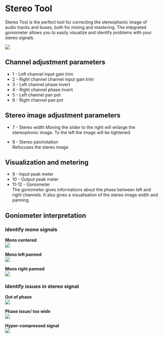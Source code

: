 # Stereo Tool
Stereo Tool is the perfect tool for correcting the stereophonic image of audio tracks and buses, both for mixing and 
mastering. The integrated goniometer allows you to easily visualize and identify problems with your stereo signals.
 
![](https://media.githubusercontent.com/media/FLUX-SE/doc_images/main/Plugins/stereotool/Stereotool_loupes.png)
 
## Channel adjustment parameters
+ 1 - Left channel input gain trim  
+ 2 - Right channel channel input gain trim  
+ 3 - Left channel phase invert  
+ 4 - Right channel phase invert  
+ 5 - Left channel pan pot  
+ 6 - Right channel pan pot  

## Stereo image adjustment parameters
+ 7 - Stereo width
Moving the slider to the right will enlarge the stereophonic image. To the left the image will be tightened.
  
+ 8 - Stereo pan/rotation  
Refocuses the stereo image

## Visualization and metering
+ 9 - Input peak meter  
+ 10 - Output peak meter  
+ 11-12 - Goniometer  
The goniometer gives informations about the phase between left and right channels. It also gives a visualisation of 
the stereo image width and panning.

## Goniometer interpretation
### Identify mono signals
**Mono centered**  
![](https://media.githubusercontent.com/media/FLUX-SE/doc_images/main/Plugins/stereotool/mono_center.png)

**Mono left panned**  
![](https://media.githubusercontent.com/media/FLUX-SE/doc_images/main/Plugins/stereotool/mono_left.png)

**Mono right panned**  
![](https://media.githubusercontent.com/media/FLUX-SE/doc_images/main/Plugins/stereotool/mono_right.png)

### Identify issues in stereo signal

**Out of phase**  
![](https://media.githubusercontent.com/media/FLUX-SE/doc_images/main/Plugins/stereotool/out_of_phase.png)

**Phase issue/ too wide**  
![](https://media.githubusercontent.com/media/FLUX-SE/doc_images/main/Plugins/stereotool/phase_issue.png)

**Hyper-compressed signal**  
![](https://media.githubusercontent.com/media/FLUX-SE/doc_images/main/Plugins/stereotool/Stereotool_hypercompressed.png)